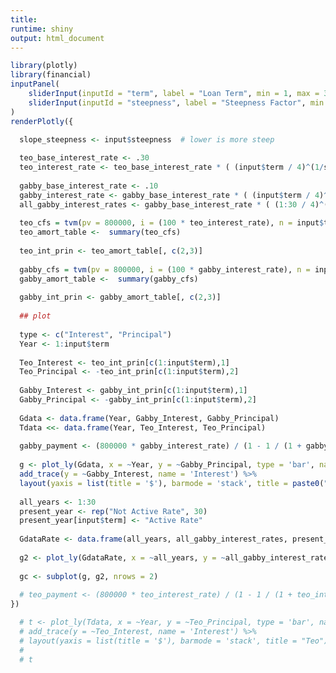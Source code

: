 ```yaml
---
title:
runtime: shiny
output: html_document
---
```


```r
library(plotly)
library(financial)
inputPanel(
    sliderInput(inputId = "term", label = "Loan Term", min = 1, max = 30, value = 4, step = 1, animate = TRUE),
    sliderInput(inputId = "steepness", label = "Steepness Factor", min = 1, max = 30, value = 20, step = 1, animate = TRUE)
)
renderPlotly({
  
  slope_steepness <- input$steepness  # lower is more steep

  teo_base_interest_rate <- .30
  teo_interest_rate <- teo_base_interest_rate * ( (input$term / 4)^(1/slope_steepness) ) 
  
  gabby_base_interest_rate <- .10
  gabby_interest_rate <- gabby_base_interest_rate * ( (input$term / 4)^(1/slope_steepness) ) 
  all_gabby_interest_rates <- gabby_base_interest_rate * ( (1:30 / 4)^(1/slope_steepness) )
 
  teo_cfs = tvm(pv = 800000, i = (100 * teo_interest_rate), n = input$term, days = 360, pyr = 1, pmt = NA)
  teo_amort_table <-  summary(teo_cfs) 
  
  teo_int_prin <- teo_amort_table[, c(2,3)]
 
  gabby_cfs = tvm(pv = 800000, i = (100 * gabby_interest_rate), n = input$term, days = 360, pyr = 1, pmt = NA)
  gabby_amort_table <-  summary(gabby_cfs) 
  
  gabby_int_prin <- gabby_amort_table[, c(2,3)]
  
  ## plot
  
  type <- c("Interest", "Principal")
  Year <- 1:input$term
  
  Teo_Interest <- teo_int_prin[c(1:input$term),1]
  Teo_Principal <- -teo_int_prin[c(1:input$term),2]
  
  Gabby_Interest <- gabby_int_prin[c(1:input$term),1]
  Gabby_Principal <- -gabby_int_prin[c(1:input$term),2]
  
  Gdata <- data.frame(Year, Gabby_Interest, Gabby_Principal)
  Tdata <<- data.frame(Year, Teo_Interest, Teo_Principal)
  
  gabby_payment <- (800000 * gabby_interest_rate) / (1 - 1 / (1 + gabby_interest_rate)^input$term )
  
  g <- plot_ly(Gdata, x = ~Year, y = ~Gabby_Principal, type = 'bar', name = 'Principal') %>%
  add_trace(y = ~Gabby_Interest, name = 'Interest') %>%
  layout(yaxis = list(title = '$'), barmode = 'stack', title = paste0("Gabby's Payment: $", round(gabby_payment, 2)))
  
  all_years <- 1:30
  present_year <- rep("Not Active Rate", 30)
  present_year[input$term] <- "Active Rate"
  
  GdataRate <- data.frame(all_years, all_gabby_interest_rates, present_year)
  
  g2 <- plot_ly(GdataRate, x = ~all_years, y = ~all_gabby_interest_rates, color = ~present_year, marker = list(size = 10))
  
  gc <- subplot(g, g2, nrows = 2)
  
  # teo_payment <- (800000 * teo_interest_rate) / (1 - 1 / (1 + teo_interest_rate)^input$term )
})
```

```r

  # t <- plot_ly(Tdata, x = ~Year, y = ~Teo_Principal, type = 'bar', name = 'Principal') %>%
  # add_trace(y = ~Teo_Interest, name = 'Interest') %>%
  # layout(yaxis = list(title = '$'), barmode = 'stack', title = "Teo")
  # 
  # t


```

